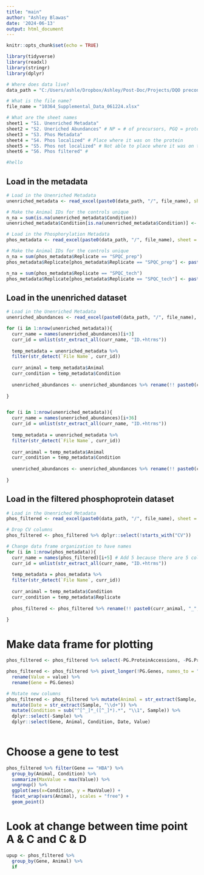 ```yaml
---
title: "main"
author: "Ashley Blawas"
date: '2024-06-13'
output: html_document
---
```


```r
knitr::opts_chunk$set(echo = TRUE)
```


```r
library(tidyverse)
library(readxl)
library(stringr)
library(dplyr)

```

```r

# Where does data live?
data_path = "C:/Users/ashle/Dropbox/Ashley/Post-Doc/Projects/DQO preconditioning/data"

# What is the file name?
file_name = "10364_Supplemental_Data_061224.xlsx"

# What are the sheet names
sheet1 = "S1. Unenriched Metadata"
sheet2 = "S2. Uneriched Abundances" # NP = # of precursors, PGQ = protein group quantity
sheet3 = "S3. Phos Metadata"
sheet4 = "S4. Phos localized" # Place where it was on the protein
sheet5 = "S5. Phos not localized" # Not able to place where it was on the protein
sheet6 = "S6. Phos filtered" # 

#hello

```

## Load in the metadata
```r
# Load in the Unenriched Metadata
unenriched_metadata <- read_excel(paste0(data_path, "/", file_name), sheet = sheet1)

# Make the Animal IDs for the controls unique
n_na = sum(is.na(unenriched_metadata$Condition))
unenriched_metadata$Condition[is.na(unenriched_metadata$Condition)] <- paste0("NA_VALUE_", seq_len(n_na))

# Load in the Phosphorylation Metadata
phos_metadata <- read_excel(paste0(data_path, "/", file_name), sheet = sheet3)

# Make the Animal IDs for the controls unique
n_na = sum(phos_metadata$Replicate == "SPQC_prep")
phos_metadata$Replicate[phos_metadata$Replicate == "SPQC_prep"] <- paste0("SPQC_prep", seq_len(n_na))

n_na = sum(phos_metadata$Replicate == "SPQC_tech")
phos_metadata$Replicate[phos_metadata$Replicate == "SPQC_tech"] <- paste0("SPQC_tech", seq_len(n_na))
```

## Load in the unenriched dataset
```r
# Load in the Unenriched Metadata
unenriched_abundances <- read_excel(paste0(data_path, "/", file_name), sheet = sheet2)

for (i in 1:nrow(unenriched_metadata)){
  curr_name = names(unenriched_abundances)[i+3] 
  curr_id = unlist(str_extract_all(curr_name, "ID.+htrms"))
  
  temp_metadata = unenriched_metadata %>%
  filter(str_detect(`File Name`, curr_id))
  
  curr_animal = temp_metadata$Animal
  curr_condition = temp_metadata$Condition
  
  unenriched_abundances <- unenriched_abundances %>% rename(!! paste0(curr_animal, "_", curr_condition, "_", "NP") := curr_name)
  
}


for (i in 1:nrow(unenriched_metadata)){
  curr_name = names(unenriched_abundances)[i+36] 
  curr_id = unlist(str_extract_all(curr_name, "ID.+htrms"))
  
  temp_metadata = unenriched_metadata %>%
  filter(str_detect(`File Name`, curr_id))
  
  curr_animal = temp_metadata$Animal
  curr_condition = temp_metadata$Condition
  
  unenriched_abundances <- unenriched_abundances %>% rename(!! paste0(curr_animal, "_", curr_condition, "_", "PGQ") := curr_name)
  
}

```

## Load in the filtered phosphoprotein dataset
```r
# Load in the Unenriched Metadata
phos_filtered <- read_excel(paste0(data_path, "/", file_name), sheet = sheet6)

# Drop CV columns
phos_filtered <- phos_filtered %>% dplyr::select(!starts_with("CV"))

# Change data frame organization to have names
for (i in 1:nrow(phos_metadata)){
  curr_name = names(phos_filtered)[i+5] # Add 5 because there are 5 columns that are not IDs
  curr_id = unlist(str_extract_all(curr_name, "ID.+htrms"))
  
  temp_metadata = phos_metadata %>%
  filter(str_detect(`File Name`, curr_id))
  
  curr_animal = temp_metadata$Condition
  curr_condition = temp_metadata$Replicate
  
  phos_filtered <- phos_filtered %>% rename(!! paste0(curr_animal, "_", curr_condition, "_", "EG") := curr_name)
  
}

```


# Make data frame for plotting

```r

phos_filtered <- phos_filtered %>% select(-PG.ProteinAccessions, -PG.ProteinDescriptions, -PG.ProteinNames, -EG.PrecursorId)

phos_filtered <- phos_filtered %>% pivot_longer(!PG.Genes, names_to = "Sample") %>%
  rename(Value = value) %>% 
  rename(Gene = PG.Genes)

# Mutate new columns
phos_filtered <- phos_filtered %>% mutate(Animal = str_extract(Sample, "^\\D+")) %>%
  mutate(Date = str_extract(Sample, "\\d+")) %>%
  mutate(Condition = sub("^[^_]*_([^_]*).*", "\\1", Sample)) %>%
  dplyr::select(-Sample) %>%
  dplyr::select(Gene, Animal, Condition, Date, Value)
  

```

# Choose a gene to test
```r

phos_filtered %>% filter(Gene == "HBA") %>%
  group_by(Animal, Condition) %>%
  summarize(MaxValue = max(Value)) %>%
  ungroup() %>%
  ggplot(aes(x=Condition, y = MaxValue)) +
  facet_wrap(vars(Animal), scales = "free") +
  geom_point()

```

# Look at change between time point A & C and C & D
```r

upup <- phos_filtered %>% 
  group_by(Gene, Animal) %>%
  if
```